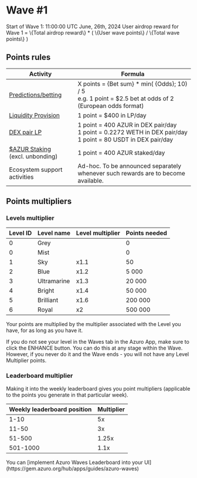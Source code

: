 
# Wave #1

<Callout type="feature">
Start of Wave 1: 11:00:00 UTC June, 26th, 2024
</Callout>

<Callout type="info">
User airdrop reward for Wave 1 = 
\{Total airdrop reward\} * ( \{User wave points\}  / \{Total wave points\} )
</Callout>

## Points rules

| Activity | Formula |
| --- | --- |
| [Predictions/betting](https://azuro.org/ecosystem) | Х points =  \{Bet sum\} * min( \{Odds\}; 10) / 5<br />e.g. 1 point = \$2.5 bet at odds of 2 (European odds format) |
| [Liquidity Provision](https://azuro.org/app/liquidity) | 1 point = \$400 in LP/day |
| [DEX pair LP](https://azuro.org/app/dex-farming) | 1 point = 400 AZUR in DEX pair/day<br />1 point = 0.2272 WETH in DEX pair/day<br />1 point = 80 USDT in DEX pair/day |
| [\$AZUR Staking](https://azuro.org/app/staking)<br />(excl. unbonding) | 1 point = 400 AZUR staked/day |
| Ecosystem support activities | Ad-hoc. To be announced separately whenever such rewards are to become available. |

## Points multipliers

### Levels multiplier

| Level ID | Level name | Level multiplier | Points needed |
| --- | --- | --- | --- |
| 0 | Grey |  | 0 |
| 0 | Mist |  | 0 |
| 1 | Sky | x1.1 | 50 |
| 2 | Blue | x1.2 | 5 000 |
| 3 | Ultramarine | x1.3 | 20 000 |
| 4 | Bright | x1.4 | 50 000 |
| 5 | Brilliant | x1.6 | 200 000 |
| 6 | Royal | x2 | 500 000 |

Your points are multiplied by the multiplier associated with the Level you have, for as long as you have it.

<Callout type="warning">
If you do not see your level in the Waves tab in the Azuro App, make sure to click the ENHANCE button. You can do this at any stage within the Wave.
However, if you never do it and the Wave ends - you will not have any Level Multiplier points.
</Callout>

### Leaderboard multiplier

Making it into the weekly leaderboard gives you point multipliers (applicable to the points you generate in that particular week).

| Weekly leaderboard position | Multiplier |
| --- | --- |
| 1-10 | 5x |
| 11-50 | 3x |
| 51-500 | 1.25x |
| 501-1000 | 1.1x |

<Callout type="feature">
You can [implement Azuro Waves Leaderboard into your UI](https://gem.azuro.org/hub/apps/guides/azuro-waves)
</Callout>